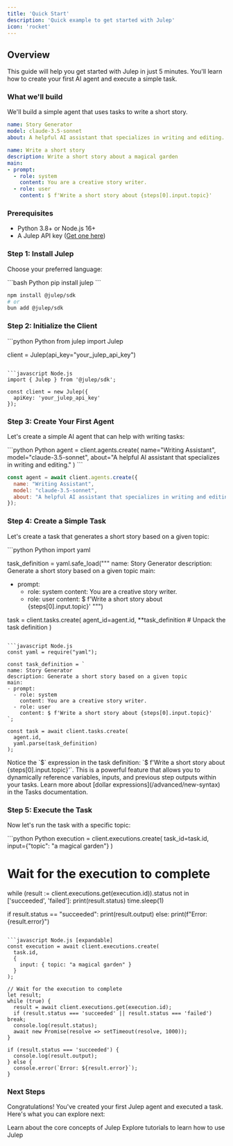```yaml
---
title: 'Quick Start'
description: 'Quick example to get started with Julep'
icon: 'rocket'
---
```


## Overview
This guide will help you get started with Julep in just 5 minutes. You'll learn how to create your first AI agent and execute a simple task.

### What we'll build

We'll build a simple agent that uses tasks to write a short story.


```yaml Agent YAML
name: Story Generator
model: claude-3.5-sonnet
about: A helpful AI assistant that specializes in writing and editing.
```

```yaml Task YAML
name: Write a short story
description: Write a short story about a magical garden
main:
- prompt:
  - role: system
    content: You are a creative story writer.
  - role: user
    content: $ f'Write a short story about {steps[0].input.topic}'
```


### Prerequisites

- Python 3.8+ or Node.js 16+
- A Julep API key ([Get one here](https://dashboard.julep.ai))

### Step 1: Install Julep

Choose your preferred language:

<CodeGroup>
  ```bash Python
  pip install julep
  ```

  ```bash Node.js
  npm install @julep/sdk
  # or
  bun add @julep/sdk
  ```
</CodeGroup>

### Step 2: Initialize the Client

<CodeGroup>
  ```python Python
  from julep import Julep

  client = Julep(api_key="your_julep_api_key")
  ```

  ```javascript Node.js
  import { Julep } from '@julep/sdk';

  const client = new Julep({
    apiKey: 'your_julep_api_key'
  });
  ```
</CodeGroup>

### Step 3: Create Your First Agent

Let's create a simple AI agent that can help with writing tasks:

<CodeGroup>
  ```python Python
  agent = client.agents.create(
      name="Writing Assistant",
      model="claude-3.5-sonnet",
      about="A helpful AI assistant that specializes in writing and editing."
  )
  ```

  ```javascript Node.js
  const agent = await client.agents.create({
    name: "Writing Assistant",
    model: "claude-3.5-sonnet",
    about: "A helpful AI assistant that specializes in writing and editing."
  });
  ```
</CodeGroup>

### Step 4: Create a Simple Task

Let's create a task that generates a short story based on a given topic:

<CodeGroup>
  ```python Python
  import yaml 

  task_definition = yaml.safe_load("""
  name: Story Generator
  description: Generate a short story based on a given topic
  main:
  - prompt:
    - role: system
      content: You are a creative story writer.
    - role: user
      content: $ f'Write a short story about {steps[0].input.topic}'
  """)

  task = client.tasks.create(
      agent_id=agent.id,
      **task_definition # Unpack the task definition
  )
  ```

  ```javascript Node.js
  const yaml = require("yaml");

  const task_definition = `
  name: Story Generator
  description: Generate a short story based on a given topic
  main:
  - prompt:
    - role: system
      content: You are a creative story writer.
    - role: user
      content: $ f'Write a short story about {steps[0].input.topic}'
  `;

  const task = await client.tasks.create(
    agent.id,
    yaml.parse(task_definition)
  );
  ```
</CodeGroup>

<Note>
  Notice the `$` expression in the task definition: `$ f'Write a short story about {steps[0].input.topic}'`. This is a powerful feature that allows you to dynamically reference variables, inputs, and previous step outputs within your tasks. Learn more about [dollar expressions](/advanced/new-syntax) in the Tasks documentation.
</Note>

### Step 5: Execute the Task

Now let's run the task with a specific topic:

<CodeGroup>
  ```python Python
  execution = client.executions.create(
      task_id=task.id,
      input={"topic": "a magical garden"}
  )

  # Wait for the execution to complete
  while (result := client.executions.get(execution.id)).status not in ['succeeded', 'failed']:
      print(result.status)
      time.sleep(1)

  if result.status == "succeeded":
      print(result.output)
  else:
      print(f"Error: {result.error}")
  ```

  ```javascript Node.js [expandable]
  const execution = await client.executions.create(
    task.id,
    {
      input: { topic: "a magical garden" }
    }
  );

  // Wait for the execution to complete
  let result;
  while (true) {
    result = await client.executions.get(execution.id);
    if (result.status === 'succeeded' || result.status === 'failed') break;
    console.log(result.status);
    await new Promise(resolve => setTimeout(resolve, 1000));
  }

  if (result.status === 'succeeded') {
    console.log(result.output);
  } else {
    console.error(`Error: ${result.error}`);
  }
  ```
</CodeGroup>

### Next Steps

Congratulations! You've created your first Julep agent and executed a task. Here's what you can explore next:

<CardGroup cols={2}>
  <Card
    title="Understand the Core Concepts"
    icon="book"
    href="/concepts"
  >
    Learn about the core concepts of Julep
  </Card>
  <Card
    title="Explore Tutorials"
    icon="book"
    href="/tutorials"
  >
    Explore tutorials to learn how to use Julep
  </Card>
</CardGroup> 
